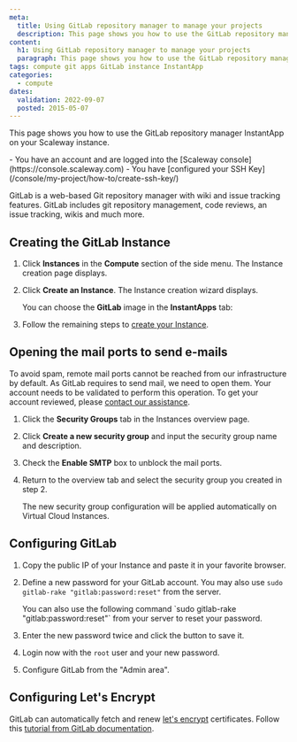 ```yaml
---
meta:
  title: Using GitLab repository manager to manage your projects
  description: This page shows you how to use the GitLab repository manager InstantApp on your Scaleway instance.
content:
  h1: Using GitLab repository manager to manage your projects
  paragraph: This page shows you how to use the GitLab repository manager InstantApp on your Scaleway instance.
tags: compute git apps GitLab instance InstantApp
categories:
  - compute
dates:
  validation: 2022-09-07
  posted: 2015-05-07
---
```


This page shows you how to use the GitLab repository manager InstantApp on your Scaleway instance.

<Macro id="iam-requirements" />
 
<Message type="requirement">
  - You have an account and are logged into the [Scaleway console](https://console.scaleway.com)
  - You have [configured your SSH Key](/console/my-project/how-to/create-ssh-key/)
</Message>

GitLab is a web-based Git repository manager with wiki and issue tracking features. GitLab includes git repository management, code reviews, an issue tracking, wikis and much more.

## Creating the GitLab Instance

1. Click **Instances** in the **Compute** section of the side menu. The Instance creation page displays.
2. Click **Create an Instance**. The Instance creation wizard displays.

    You can choose the **GitLab** image in the **InstantApps** tab:

    <Lightbox src="scaleway-nc-instantapps.webp" alt="" />
3. Follow the remaining steps to [create your Instance](/compute/instances/how-to/create-an-instance/).

## Opening the mail ports to send e-mails

To avoid spam, remote mail ports cannot be reached from our infrastructure by default. As GitLab requires to send mail, we need to open them. Your account needs to be validated to perform this operation. To get your account reviewed, please [contact our assistance](https://console.scaleway.com/support/).

1. Click the **Security Groups** tab in the Instances overview page.
2. Click **Create a new security group** and input the security group name and description.
3. Check the **Enable SMTP** box to unblock the mail ports.
4. Return to the overview tab and select the security group you created in step 2.

    The new security group configuration will be applied automatically on Virtual Cloud Instances.

## Configuring GitLab

1. Copy the public IP of your Instance and paste it in your favorite browser.
2. Define a new password for your GitLab account. You may also use `sudo gitlab-rake "gitlab:password:reset"` from the server.
    <Lightbox src="scaleway-gitlab-login.webp" alt="" />

    <Message type="note">
      You can also use the following command `sudo gitlab-rake "gitlab:password:reset"` from your server to reset your password.
    </Message>
3. Enter the new password twice and click the button to save it.
4. Login now with the `root` user and your new password.
5. Configure GitLab from the "Admin area".
    <Lightbox src="scaleway-gitlab-interface.webp" alt="" />

## Configuring Let's Encrypt

GitLab can automatically fetch and renew [let's encrypt](https://letsencrypt.org/) certificates. Follow this [tutorial from GitLab documentation](https://docs.gitlab.com/omnibus/settings/ssl.html#lets-encrypt-integration).
